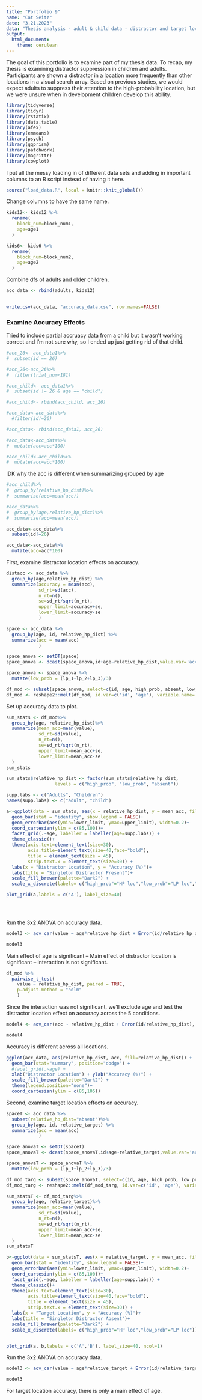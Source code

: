```yaml
---
title: "Portfolio 9"
name: "Cat Seitz"
date: "3.21.2023"
data: "Thesis analysis - adult & child data - distractor and target location accuracy"
output: 
  html_document: 
    theme: cerulean
---
```


The goal of this portfolio is to examine part of my thesis data. To recap, my thesis is examining distractor suppression in children and adults. Participants are shown a distractor in a location more frequently than other locations in a visual search array. Based on previous studies, we would expect adults to suppress their attention to the high-probability location, but we were unsure when in development children develop this ability. 


```r
library(tidyverse) 
library(tidyr)
library(rstatix)
library(data.table)
library(afex)
library(emmeans)
library(psych)
library(ggprism)
library(patchwork)
library(magrittr)
library(cowplot)
```

I put all the messy loading in of different data sets and adding in important columns to an R script instead of having it here. 
```r

source("load_data.R", local = knitr::knit_global())

```

Change columns to have the same name. 

```r


kids12<- kids12 %>%
  rename(
    block_num=block_num1,
    age=age1
  )

kids6<- kids6 %>%
  rename(
    block_num=block_num2,
    age=age2
  )

```

 Combine dfs of adults and older children. 
 
```r

acc_data <- rbind(adults, kids12)
 
```

```r

write.csv(acc_data, "accuracy_data.csv", row.names=FALSE)

```


### Examine Accuracy Effects

Tried to include partial accruacy data from a child but it wasn't working correct and I'm not sure why, so I ended up just getting rid of that child. 

```r

#acc_26<- acc_data1%>%
#  subset(id == 26)

#acc_26<-acc_26%>%
#  filter(trial_num<181)

#acc_child<- acc_data1%>%
#  subset(id != 26 & age == "child")

#acc_child<- rbind(acc_child, acc_26)
```

```r
#acc_data<-acc_data%>%
  #filter(id!=26)

#acc_data<- rbind(acc_data1, acc_26)

#acc_data<-acc_data%>%
#  mutate(acc=acc*100)

#acc_child<-acc_child%>%
#  mutate(acc=acc*100)

```

IDK why the acc is different when summarizing grouped by age

```r

#acc_child%>%
#  group_by(relative_hp_dist)%>%
#  summarize(acc=mean(acc))

#acc_data%>%
#  group_by(age,relative_hp_dist)%>%
#  summarize(acc=mean(acc))

```

```r

acc_data<-acc_data%>%
  subset(id!=26)

acc_data<-acc_data%>%
  mutate(acc=acc*100)

```

First, examine distractor location effects on accuracy. 

```r

distacc <- acc_data %>%
  group_by(age,relative_hp_dist) %>%
  summarize(accuracy = mean(acc),
            sd_rt=sd(acc),
            n_rt=n(),
            se=sd_rt/sqrt(n_rt),
            upper_limit=accuracy+se,
            lower_limit=accuracy-se
            )

```

```r

space <- acc_data %>%
  group_by(age, id, relative_hp_dist) %>%
  summarize(acc = mean(acc)
            )

space_anova <- setDT(space)
space_anova <- dcast(space_anova,id+age~relative_hp_dist,value.var='acc')

space_anova <- space_anova %>%
  mutate(low_prob = (lp_1+lp_2+lp_3)/3)

df_mod <- subset(space_anova, select=c(id, age, high_prob, absent, low_prob))
df_mod <- reshape2::melt(df_mod, id.var=c('id', 'age'), variable.name= "relative_hp_dist")

```

Set up accuracy data to plot. 

```r

sum_stats <- df_mod%>%
  group_by(age, relative_hp_dist)%>%
  summarize(mean_acc=mean(value),
            sd_rt=sd(value),
            n_rt=n(),
            se=sd_rt/sqrt(n_rt),
            upper_limit=mean_acc+se,
            lower_limit=mean_acc-se
  )
sum_stats

```


```r
sum_stats$relative_hp_dist <- factor(sum_stats$relative_hp_dist,              # Change ordering manually
                  levels = c("high_prob", "low_prob", "absent"))

```

```r

supp.labs <- c("Adults", "Children")
names(supp.labs) <- c("adult", "child")

a<-ggplot(data = sum_stats, aes(x = relative_hp_dist, y = mean_acc, fill=relative_hp_dist)) +
  geom_bar(stat = "identity", show.legend = FALSE)+
  geom_errorbar(aes(ymin=lower_limit, ymax=upper_limit), width=0.2)+
  coord_cartesian(ylim = c(85,100))+ 
  facet_grid(.~age, labeller = labeller(age=supp.labs)) +
  theme_classic()+
  theme(axis.text=element_text(size=30),
        axis.title=element_text(size=40,face="bold"),
        title = element_text(size = 45),
        strip.text.x = element_text(size=30)) +
  labs(x = "Distractor Location", y = "Accuracy (%)")+
  labs(title = "Singleton Distractor Present")+
  scale_fill_brewer(palette="Dark2") +
  scale_x_discrete(labels= c("high_prob"="HP loc","low_prob"="LP loc","absent"="Absent"))

plot_grid(a,labels = c('A'), label_size=40)
  




```

Run the 3x2 ANOVA on accuracy data. 
```r

model3 <- aov_car(value ~ age*relative_hp_dist + Error(id/relative_hp_dist), data=df_mod)

model3

```
Main effect of age is significant -- Main effect of distractor location is significant -- interaction is not significant. 

```r

df_mod %>%
  pairwise_t_test(
    value ~ relative_hp_dist, paired = TRUE,
    p.adjust.method = "holm"
    )


```

Since the interaction was not significant, we'll exclude age and test the distractor location effect on accuracy across the 5 conditions. 

```r

model4 <- aov_car(acc ~ relative_hp_dist + Error(id/relative_hp_dist), data=acc_data)

model4

```

Accuracy is different across all locations. 

```r
ggplot(acc_data, aes(relative_hp_dist, acc, fill=relative_hp_dist)) +
  geom_bar(stat="summary", position="dodge") + 
  #facet_grid(.~age) +
  xlab("Distractor Location") + ylab("Accuracy (%)") +
  scale_fill_brewer(palette="Dark2") +
  theme(legend.position="none")+
  coord_cartesian(ylim = c(85,105))

```





Second, examine target location effects on accuracy. 

```r

spaceT <- acc_data %>%
  subset(relative_hp_dist="absent")%>%
  group_by(age, id, relative_target) %>%
  summarize(acc = mean(acc)
            )

space_anovaT <- setDT(spaceT)
space_anovaT <- dcast(space_anovaT,id+age~relative_target,value.var='acc')

space_anovaT <- space_anovaT %>%
  mutate(low_prob = (lp_1+lp_2+lp_3)/3)

df_mod_targ <- subset(space_anovaT, select=c(id, age, high_prob, low_prob))
df_mod_targ <- reshape2::melt(df_mod_targ, id.var=c('id', 'age'), variable.name= "relative_target")

```
```r

sum_statsT <- df_mod_targ%>%
  group_by(age, relative_target)%>%
  summarize(mean_acc=mean(value),
            sd_rt=sd(value),
            n_rt=n(),
            se=sd_rt/sqrt(n_rt),
            upper_limit=mean_acc+se,
            lower_limit=mean_acc-se
  )
sum_statsT

```

```r

b<-ggplot(data = sum_statsT, aes(x = relative_target, y = mean_acc, fill=relative_target)) +
  geom_bar(stat = "identity", show.legend = FALSE)+
  geom_errorbar(aes(ymin=lower_limit, ymax=upper_limit), width=0.2)+
  coord_cartesian(ylim = c(85,100))+ 
  facet_grid(.~age, labeller = labeller(age=supp.labs)) +
  theme_classic()+
  theme(axis.text=element_text(size=30),
        axis.title=element_text(size=40,face="bold"),
        title = element_text(size = 45),
        strip.text.x = element_text(size=30)) +
  labs(x = "Target Location", y = "Accuracy (%)")+
  labs(title = "Singleton Distractor Absent")+
  scale_fill_brewer(palette="Dark2") +
  scale_x_discrete(labels= c("high_prob"="HP loc","low_prob"="LP loc"))


plot_grid(a, b,labels = c('A','B'), label_size=40, ncol=1)

```

Run the 3x2 ANOVA on accuracy data. 
```r

model3 <- aov_car(value ~ age*relative_target + Error(id/relative_target), data=df_mod_targ)

model3

```

For target location accuracy, there is only a main effect of age. 





